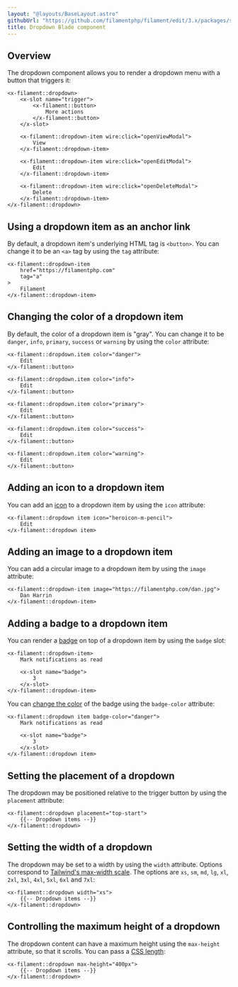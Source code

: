 ```yaml
---
layout: "@layouts/BaseLayout.astro"
githubUrl: "https://github.com/filamentphp/filament/edit/3.x/packages/support/docs/09-ui/02-dropdown.md"
title: Dropdown Blade component
---
```


## Overview

The dropdown component allows you to render a dropdown menu with a button that triggers it:

```blade
<x-filament::dropdown>
    <x-slot name="trigger">
        <x-filament::button>
            More actions
        </x-filament::button>
    </x-slot>
    
    <x-filament::dropdown-item wire:click="openViewModal">
        View
    </x-filament::dropdown-item>
    
    <x-filament::dropdown-item wire:click="openEditModal">
        Edit
    </x-filament::dropdown-item>
    
    <x-filament::dropdown-item wire:click="openDeleteModal">
        Delete
    </x-filament::dropdown-item>
</x-filament::dropdown>
```

## Using a dropdown item as an anchor link

By default, a dropdown item's underlying HTML tag is `<button>`. You can change it to be an `<a>` tag by using the `tag` attribute:

```blade
<x-filament::dropdown-item
    href="https://filamentphp.com"
    tag="a"
>
    Filament
</x-filament::dropdown-item>
```

## Changing the color of a dropdown item

By default, the color of a dropdown item is "gray". You can change it to be `danger`, `info`, `primary`, `success` or `warning` by using the `color` attribute:

```blade
<x-filament::dropdown.item color="danger">
    Edit
</x-filament::button>

<x-filament::dropdown.item color="info">
    Edit
</x-filament::button>

<x-filament::dropdown.item color="primary">
    Edit
</x-filament::button>

<x-filament::dropdown.item color="success">
    Edit
</x-filament::button>

<x-filament::dropdown.item color="warning">
    Edit
</x-filament::button>
```

## Adding an icon to a dropdown item

You can add an [icon](https://blade-ui-kit.com/blade-icons?set=1#search) to a dropdown item by using the `icon` attribute:

```blade
<x-filament::dropdown item icon="heroicon-m-pencil">
    Edit
</x-filament::dropdown item>
```

## Adding an image to a dropdown item

You can add a circular image to a dropdown item by using the `image` attribute:

```blade
<x-filament::dropdown-item image="https://filamentphp.com/dan.jpg">
    Dan Harrin
</x-filament::dropdown-item>
```

## Adding a badge to a dropdown item

You can render a [badge](badge) on top of a dropdown item by using the `badge` slot:

```blade
<x-filament::dropdown-item>
    Mark notifications as read
    
    <x-slot name="badge">
        3
    </x-slot>
</x-filament::dropdown-item>
```

You can [change the color](badge#changing-the-color-of-the-badge) of the badge using the `badge-color` attribute:

```blade
<x-filament::dropdown item badge-color="danger">
    Mark notifications as read
    
    <x-slot name="badge">
        3
    </x-slot>
</x-filament::dropdown item>
```

## Setting the placement of a dropdown

The dropdown may be positioned relative to the trigger button by using the `placement` attribute:

```blade
<x-filament::dropdown placement="top-start">
    {{-- Dropdown items --}}
</x-filament::dropdown>
```

## Setting the width of a dropdown

The dropdown may be set to a width by using the `width` attribute. Options correspond to [Tailwind's max-width scale](https://tailwindcss.com/docs/max-width). The options are `xs`, `sm`, `md`, `lg`, `xl`, `2xl`, `3xl`, `4xl`, `5xl`, `6xl` and `7xl`:

```blade
<x-filament::dropdown width="xs">
    {{-- Dropdown items --}}
</x-filament::dropdown>
```

## Controlling the maximum height of a dropdown

The dropdown content can have a maximum height using the `max-height` attribute, so that it scrolls. You can pass a [CSS length](https://developer.mozilla.org/en-US/docs/Web/CSS/length):

```blade
<x-filament::dropdown max-height="400px">
    {{-- Dropdown items --}}
</x-filament::dropdown>
```
